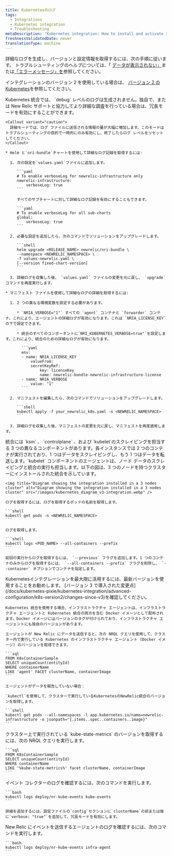 ```yaml
---
title: Kubernetesのログ
tags:
  - Integrations
  - Kubernetes integration
  - Troubleshooting
metaDescription: 'Kubernetes integration: How to install and activate the integration, and what data is reported.'
freshnessValidatedDate: never
translationType: machine
---
```


詳細なログを生成し、バージョンと設定情報を取得するには、次の手順に従います。 トラブルシューティングのヘルプについては、「 [データが表示されない」](/docs/kubernetes-pixie/kubernetes-integration/troubleshooting/not-seeing-data)または[「エラーメッセージ」を](/docs/kubernetes-pixie/kubernetes-integration/troubleshooting/common-error-messages/error-messages)参照してください。

インテグレーションのバージョン 2 を使用している場合は、 [バージョン 2 のKubernetes](/docs/kubernetes-pixie/kubernetes-integration/advanced-configuration/k8s-version2/overview/#logs-version2)を参照してください。

<CollapserGroup>
  <Collapser id="verbose-logging" title="詳細なロギングを有効にする">
    Kubernetes 統合では、 `debug` レベルのログは生成されません。独自で、または New Relic サポートと協力してより詳細な調査を行っている場合は、冗長モードを有効にすることができます。

    <Callout variant="caution">
      詳細モードでは、ログ ファイルに送信される情報の量が大幅に増加します。このモードはトラブルシューティングの目的で一時的にのみ有効にし、終了したらログ レベルをリセットしてください。
    </Callout>

    * Helm と`nri-bundle`チャートを使用して詳細なログ記録を取得するには:

      1. 次の設定を`values.yaml`ファイルに追加します。

         ```yaml
         # To enable verboseLog for newrelic-infrastructure only
         newrelic-infrastructure:
             verboseLog: true
         ```

         すべてのサブチャートに対して詳細なログ記録を有効にすることもできます。

         ```yaml
         # To enable verboseLog for all sub-charts
         global:
             verboseLog: true
         ```

      2. 必要な設定を追加したら、次のコマンドでソリューションをアップグレードします。

         ```shell
         helm upgrade <RELEASE_NAME> newrelic/nri-bundle \
         --namespace <NEWRELIC_NAMESPACE> \
         -f values-newrelic.yaml \
         [--version fixed-chart-version]
         ```

      3. 詳細ログを収集した後、 `values.yaml` ファイルの変更を元に戻し、 `upgrade` コマンドを再度実行します。

    * マニフェスト ファイルを使用して詳細なログの詳細を取得するには:

      1. 2 つの異なる環境変数を設定する必要があります。

         * `NRIA_VERBOSE="1"` すべての `agent` コンテナと `forwarder` コンテナ。これにより、エージェントの詳細ログが有効になります。これは `NRIA_LICENSE_KEY`の下で設定できます。

         * 統合のすべてのコンポーネントに`NRI_KUBERNETES_VERBOSE=true"`を設定します。これにより、統合のための詳細なログが有効になります。

           ```yaml
           env:
           - name: NRIA_LICENSE_KEY
               valueFrom:
               secretKeyRef:
                   key: licenseKey
                   name: newrelic-bundle-newrelic-infrastructure-license
           - name: NRIA_VERBOSE
               value: "1"
           ```

      2. マニフェストを編集したら、次のコマンドでソリューションをアップグレードします。

         ```shell
         kubectl apply -f your_newrelic_k8s.yaml -n <NEWRELIC_NAMESPACE>
         ```

      3. 詳細ログを収集した後、マニフェストの変更を元に戻し、マニフェストを再度適用します。
  </Collapser>

  <Collapser id="retrieve-logs-v3" title="統合コンポーネントのいずれかからログを取得します">
    統合には `ksm` 、 `controlplane` 、および `kubelet`のスクレイピングを担当する 3 つの異なるコンポーネントがあります。各インスタンスでは 2 つのコンテナが実行されており、1 つはデータをスクレイピングし、もう 1 つはデータを転送します。`kubelet` コンポーネントのエージェントは、ノード データのスクレイピングと統合の実行も担当します。以下の図は、3 つのノードを持つクラスターにインストールされた統合を示しています。

    <img title="Diagram showing the integration installed in a 3 nodes cluster" alt="Diagram showing the integration installed in a 3 nodes cluster" src="/images/kubernetes_diagram_v3-integration.webp" />

    ログを取得するには、ログを取得するポッドの名前を取得します。

    ```shell
    kubectl get pods -n <NEWRELIC_NAMESPACE>
    ```

    ログを取得します。

    ```shell
    kubectl logs <POD_NAME> --all-containers --prefix
    ```

    前回の実行からログを取得するには、 `--previous` フラグを追加します。1 つのコンテナのみからログを取得するには、 `--all-containers --prefix` フラグを削除し、 `--container` オプションでコンテナを指定します。
  </Collapser>

  <Collapser id="infra-version" title="インフラストラクチャエージェントのバージョンを取得する">
    <Callout variant="important">
      Kubernetesインテグレーションを最大限に活用するには、最新バージョンを使用することをお勧めします。 [バージョン 3 で導入された変更点](/docs/kubernetes-pixie/kubernetes-integration/advanced-configuration/k8s-version2/changes-since-v3)を確認してください。
    </Callout>

    Kubernetes 統合を使用する場合、インフラストラクチャ エージェントは、インフラストラクチャ エージェントと Kubernetes 統合の両方を含む Docker イメージとして配布されます。Docker イメージにはバージョンのタグが付けられており、インフラストラクチャ エージェントにも独自のバージョンがあります。

    エージェントが New Relic にデータを送信すると、次の NRQL クエリを使用して、クラスター内で実行している Kubernetes のインフラストラクチャ エージェント (Docker イメージ) のバージョンを取得できます。

    ```sql
    FROM K8sContainerSample
    SELECT uniqueCount(entityId)
    WHERE containerName
    LIKE 'agent' FACET clusterName, containerImage
    ```

    エージェントがデータを報告していない場合：

    `kubectl`を使用して、クラスターで実行しているKubernetesのNewRelic統合のバージョンを取得します。

    ```shell
    kubectl get pods --all-namespaces -l app.kubernetes.io/name=newrelic-infrastructure -o jsonpath="{.items..spec..containers..image}"
    ```
  </Collapser>

  <Collapser id="kube-state-metrics-version" title="kube-state-metricsのバージョンを取得">
    クラスター上で実行されている `kube-state-metrics` のバージョンを取得するには、次の NRQL クエリを実行します。

    ```sql
    FROM K8sContainerSample
    SELECT uniqueCount(entityId)
    WHERE containerName
    LIKE '%kube-state-metrics%' facet clusterName, containerImage
    ```
  </Collapser>

  <Collapser id="logs-on-collection" title="イベントコレクションのログ取得">
    イベント コレクターのログを確認するには、次のコマンドを実行します。

    ```bash
    kubectl logs deploy/nr-kube-events kube-events
    ```

    詳細を追加するには、設定ファイルの`config`セクションに`clusterName`の前または後に`verbose: "true"`を追加して、冗長モードを有効にします。
  </Collapser>

  <Collapser id="logs-on-sending" title="送信イベントのログ取得">
    New Relic にイベントを送信するエージェントのログを確認するには、次のコマンドを実行します。

    ```bash
    kubectl logs deploy/nr-kube-events infra-agent
    ```
  </Collapser>
</CollapserGroup>